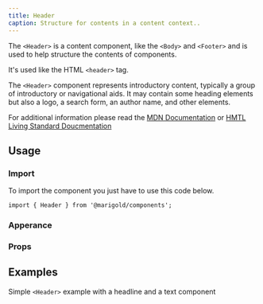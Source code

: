 ```yaml
---
title: Header
caption: Structure for contents in a content context..
---
```


The `<Header>` is a content component, like the `<Body>` and `<Footer>` and is used to help structure the contents of components.

It's used like the HTML `<header>` tag.

The `<Header>` component represents introductory content, typically a group of introductory or navigational aids. It may contain some heading elements but also a logo, a search form, an author name, and other elements.

For additional information please read the [MDN Documentation](https://developer.mozilla.org/en-US/docs/Web/HTML/Element/header) or [HMTL Living Standard Doucmentation](https://html.spec.whatwg.org/multipage/sections.html#the-header-element)

## Usage

### Import

To import the component you just have to use this code below.

```tsx
import { Header } from '@marigold/components';
```

### Apperance

<AppearanceTable component={title} />

### Props

<PropsTable />

## Examples

Simple `<Header>` example with a headline and a text component

<ComponentDemo file="./simple-header.demo.tsx" />
